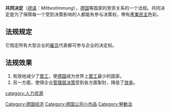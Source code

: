'''共同决定'''（[[德语|德语]]：''Mitbestimmung''），[[德国|德国]]等国家的劳资关系的一个法规。共同决定是为了保障每一个受到决策影响的人都能有参与决策权，帶有[[產業民主|產業民主]]色彩。

==法规规定==
它规定所有大型企业的[[雇员|雇员]]代表都可参与企业的决定权。

==法规效果==
#有效地减少了[[罢工|罢工]]，使[[德国|德国]]成为世界上[[罢工|罢工]]最少的国家。
#另一方面，使得企业[[管理层|管理层]][[决策|决策]]受到各方面掣肘，降低了[[效率|效率]]。{{fact}}

{{Authority control}}
[[category:人力资源|category:人力资源]]
[[Category:德国经济|Category:德国经济]]
[[Category:德国公司小作品|Category:德国公司小作品]]
[[Category:勞動法|Category:勞動法]]